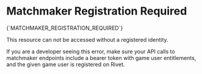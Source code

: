 # Matchmaker Registration Required

<Summary>{`MATCHMAKER_REGISTRATION_REQUIRED`}</Summary>

This resource can not be accessed without a registered identity.

If you are a developer seeing this error, make sure your API calls to matchmaker endpoints include a bearer
token with game user entitlements, and the given game user is registered on Rivet.
